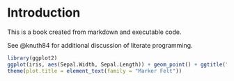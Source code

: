 # Introduction

This is a book created from markdown and executable code.

See @knuth84 for additional discussion of literate programming.

```r
library(ggplot2)
ggplot(iris, aes(Sepal.Width, Sepal.Length)) + geom_point() + ggtitle("Iris Dataset") +
theme(plot.title = element_text(family = "Marker Felt"))
```
